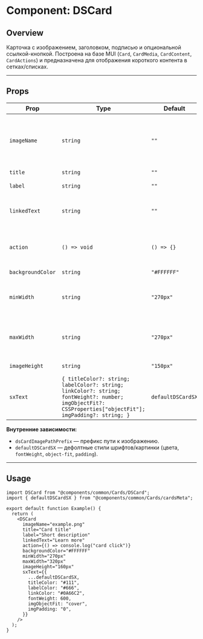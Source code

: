 # Component: DSCard

## Overview
Карточка с изображением, заголовком, подписью и опциональной ссылкой-кнопкой. Построена на базе MUI (`Card`, `CardMedia`, `CardContent`, `CardActions`) и предназначена для отображения короткого контента в сетках/списках.

---

## Props

| Prop               | Type                                  | Default      | Description |
|--------------------|---------------------------------------|--------------|-------------|
| `imageName`        | `string`                              | `""`         | Имя файла изображения. Склеивается с `dsCardImagePathPrefix` для получения `src`. Если пусто — блок изображения скрыт. |
| `title`            | `string`                              | `""`         | Заголовок карточки. |
| `label`            | `string`                              | `""`         | Подпись/краткое описание. |
| `linkedText`       | `string`                              | `""`         | Текст кнопки-ссылки внизу карточки. Если пусто — `CardActions` не рендерится. |
| `action`           | `() => void`                          | `() => {}`   | Обработчик клика для всей карточки (через `CardActionArea`) и кнопки-ссылки. |
| `backgroundColor`  | `string`                              | `"#FFFFFF"`  | Цвет фона карточки. |
| `minWidth`         | `string`                              | `"270px"`    | Минимальная ширина карточки. Поддерживает значения вида `XXpx` или `100%`. |
| `maxWidth`         | `string`                              | `"270px"`    | Максимальная ширина карточки. Поддерживает значения вида `XXpx` или `100%`. |
| `imageHeight`      | `string`                              | `"150px"`    | Высота блока изображения. |
| `sxText`           | `{ titleColor?: string; labelColor?: string; linkColor?: string; fontWeight?: number; imgObjectFit?: CSSProperties["objectFit"]; imgPadding?: string; }` | `defaultDSCardSX` | Набор стилистических настроек для текста и изображения. |

**Внутренние зависимости:**
- `dsCardImagePathPrefix` — префикс пути к изображению.
- `defaultDSCardSX` — дефолтные стили шрифтов/картинки (цвета, `fontWeight`, `object-fit`, `padding`).

---

## Usage

```tsx
import DSCard from "@components/common/Cards/DSCard";
import { defaultDSCardSX } from "@components/common/Cards/cardsMeta";

export default function Example() {
  return (
    <DSCard
      imageName="example.png"
      title="Card title"
      label="Short description"
      linkedText="Learn more"
      action={() => console.log("card click")}
      backgroundColor="#FFFFFF"
      minWidth="270px"
      maxWidth="320px"
      imageHeight="160px"
      sxText={{
        ...defaultDSCardSX,
        titleColor: "#111",
        labelColor: "#666",
        linkColor: "#0A66C2",
        fontWeight: 600,
        imgObjectFit: "cover",
        imgPadding: "0",
      }}
    />
  );
}
